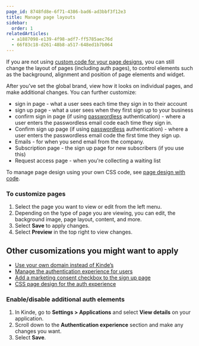 ```yaml
---
page_id: 8748fd8e-6f71-4386-bad6-ad3bbf3f12e3
title: Manage page layouts
sidebar:
  order: 1
relatedArticles:
  - a1887098-e139-4f98-adf7-ff5785aec76d
  - 66f83c18-d261-48b8-a517-648ed1b7b064
---
```


If you are not using [custom code for your page designs](/design/customize-with-code/customize-with-css-html/), you can still change the layout of pages (including auth pages), to control elements such as the background, alignment and position of page elements and widget.

After you’ve set the global brand, view how it looks on individual pages, and make additional changes. You can further customize:

- sign in page - what a user sees each time they sign in to their account
- sign up page - what a user sees when they first sign up to your business
- confirm sign in page (if using [passwordless](/authenticate/authentication-methods/passwordless-authentication/) authentication) - where a user enters the passwordless email code each time they sign in.
- Confirm sign up page (if using [passwordless](/authenticate/authentication-methods/passwordless-authentication/) authentication) - where a user enters the passwordless email code the first time they sign up.
- Emails - for when you send email from the company.
- Subscription page - the sign up page for new subscribers (if you use this)
- Request access page - when you're collecting a waiting list

<Aside>

To manage page design using your own CSS code, see [page design with code](/design/customize-with-code/understand-page-design/).

</Aside>

### To customize pages

1. Select the page you want to view or edit from the left menu.
2. Depending on the type of page you are viewing, you can edit, the background image, page layout, content, and more.
3. Select **Save** to apply changes.
4. Select **Preview** in the top right to view changes.

## Other cusomizations you might want to apply

- [Use your own domain instead of Kinde’s](/build/domains/pointing-your-domain/)
- [Manage the authentication experience for users](/authenticate/custom-configurations/authentication-experience/)
- [Add a marketing consent checkbox to the sign up page](/design/pages/marketing-consent/)
- [CSS page design for the auth experience](/design/customize-with-code/customize-with-css-html/)

### Enable/disable additional auth elements

1. In Kinde, go to **Settings > Applications** and select **View details** on your application.
2. Scroll down to the **Authentication experience** section and make any changes you want.
3. Select **Save**.
